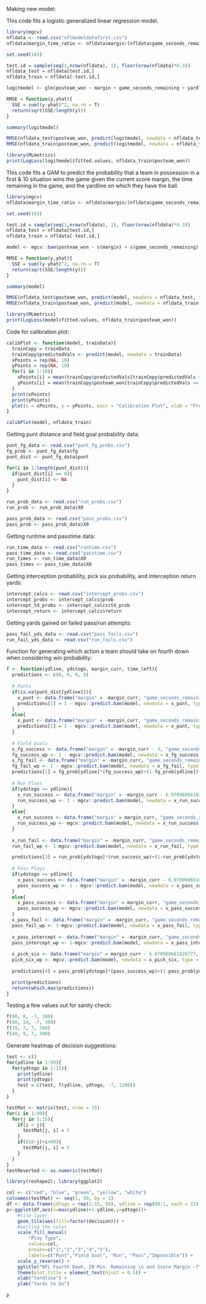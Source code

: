 Making new model:

This code fits a logistic generalized linear regression model. 
```r
library(mgcv)
nfldata <- read.csv("nflmodeldatafirst.csv")
nfldata$margin_time_ratio <- nfldata$margin/(nfldata$game_seconds_remaining + 1)

set.seed(143)

test.id = sample(seq(1,nrow(nfldata), 1), floor(nrow(nfldata)*0.3))
nfldata_test = nfldata[test.id,]
nfldata_train = nfldata[-test.id,]

logitmodel <- glm(posteam_won ~ margin + game_seconds_remaining + yardline_100 + margin_time_ratio, data = nfldata, family = "binomial")

RMSE = function(y,yhat){
  SSE = sum((y-yhat)^2, na.rm = T) 
  return(sqrt(SSE/length(y)))
}

summary(logitmodel)

RMSE(nfldata_test$posteam_won, predict(logitmodel, newdata = nfldata_test, type = "response"))
RMSE(nfldata_train$posteam_won, predict(logitmodel, newdata = nfldata_train, type = "response"))

library(MLmetrics)
print(LogLoss(logitmodel$fitted.values, nfldata_train$posteam_won))
```

This code fits a GAM to predict the probability that a team in possession in a first & 10 situation wins the game given the current score margin, the time remaining in the game, and the yardline on which they have the ball.
```r
library(mgcv)
nfldata$margin_time_ratio <- nfldata$margin/(nfldata$game_seconds_remaining + 1)

set.seed(143)

test.id = sample(seq(1,nrow(nfldata), 1), floor(nrow(nfldata)*0.3))
nfldata_test = nfldata[test.id,]
nfldata_train = nfldata[-test.id,]

model <- mgcv::bam(posteam_won ~ s(margin) + s(game_seconds_remaining) + s(margin_time_ratio) + s(yardline_100), data = nfldata_train, family = "binomial")

RMSE = function(y,yhat){
  SSE = sum((y-yhat)^2, na.rm = T) 
  return(sqrt(SSE/length(y)))
}

summary(model)

RMSE(nfldata_test$posteam_won, predict(model, newdata = nfldata_test, type = "response"))
RMSE(nfldata_train$posteam_won, predict(model, newdata = nfldata_train, type = "response"))

library(MLmetrics)
print(LogLoss(model$fitted.values, nfldata_train$posteam_won))
```

Code for calibration plot:
```r
calibPlot <- function(model, trainData){
  trainCopy = trainData
  trainCopy$predictedVals <- predict(model, newdata = trainData)
  xPoints = rep(NA, 10)
  yPoints = rep(NA, 10)
  for(i in 1:10){
    xPoints[i] = mean(trainCopy$predictedVals[trainCopy$predictedVals <= 0.1*i & trainCopy$predictedVals >= 0.1*(i-1)], na.rm = TRUE)
    yPoints[i] = mean(trainCopy$posteam_won[trainCopy$predictedVals <= 0.1*i & trainCopy$predictedVals >= 0.1*(i-1)], na.rm = TRUE)
  }
  print(xPoints)
  print(yPoints)
  plot(x = xPoints, y = yPoints, main = "Calibration Plot", xlab = "Predicted Probability", ylab = "Actual Proportion of Wins", ylim = c(0, 1))
}

calibPlot(model, nfldata_train)
```

Getting punt distance and field goal probability data:
```r
punt_fg_data <- read.csv("punt_fg_probs.csv")
fg_prob <- punt_fg_data$fg
punt_dist <- punt_fg_data$punt

for(i in 1:length(punt_dist)){
  if(punt_dist[i] == 0){
    punt_dist[i] <- NA
  }
}

run_prob_data <- read.csv("run_probs.csv")
run_prob <- run_prob_data$X0

pass_prob_data <- read.csv("pass_probs.csv")
pass_prob <- pass_prob_data$X0
```

Getting runtime and passtime data:
```r
run_time_data <- read.csv("runtime.csv")
pass_time_data <- read.csv("passtime.csv")
run_times <- run_time_data$X0
pass_times <- pass_time_data$X0
```

Getting interception probability, pick six probability, and interception return yards:
```r
intercept_calcs <- read.csv("intercept_probs.csv")
intercept_probs <- intercept_calcs$prob
intercept_td_probs <- intercept_calcs$td_prob
intercept_return <- intercept_calcs$return
```

Getting yards gained on failed pass/run attempts:
```r
pass_fail_yds_data <- read.csv("pass_fails.csv")
run_fail_yds_data <- read.csv("run_fails.csv")
```

Function for generating which action a team should take on fourth down when considering win probability:
```r
f <- function(ydline, ydstogo, margin_curr, time_left){
  predictions <- c(0, 0, 0, 0)
  
  # Punts
  if(is.na(punt_dist[ydline])){
    x_punt <- data.frame("margin" = -margin_curr, "game_seconds_remaining" = time_left, "margin_time_ratio" = (-margin_curr)/(time_left+1), "yardline_100" = 80)
    predictions[1] = 1 - mgcv::predict.bam(model, newdata = x_punt, type = "response")[1]
  }
  else{
    x_punt <- data.frame("margin" = -margin_curr, "game_seconds_remaining" = time_left, "margin_time_ratio" = (-margin_curr)/(time_left+1), "yardline_100" = 100-(ydline-punt_dist[ydline]))
    predictions[1] = 1 - mgcv::predict.bam(model, newdata = x_punt, type = "response")[1]
  }
  
  # Field Goals
  x_fg_success <- data.frame("margin" = -margin_curr - 3, "game_seconds_remaining" = time_left, "margin_time_ratio" = (-margin_curr - 3)/(time_left+1), "yardline_100" = 75)
  fg_success_wp <- 1 - mgcv::predict.bam(model, newdata = x_fg_success, type = "response")[1]
  x_fg_fail <- data.frame("margin" = -margin_curr, "game_seconds_remaining" = time_left, "margin_time_ratio" = (-margin_curr)/(time_left+1), "yardline_100" = min(80, 100-(ydline+8)))
  fg_fail_wp <- 1 - mgcv::predict.bam(model, newdata = x_fg_fail, type = "response")[1]
  predictions[2] = fg_prob[ydline]*(fg_success_wp)+(1-fg_prob[ydline])*(fg_fail_wp)
  
  # Run Plays
  if(ydstogo >= ydline){
    x_run_success <- data.frame("margin" = -margin_curr - 6.970960661826777, "game_seconds_remaining" = time_left - run_times[ydstogo], "margin_time_ratio" = (-margin_curr-6.970960661826777)/(time_left - run_times[ydstogo]+1), "yardline_100" = 75)
    run_success_wp <- 1 - mgcv::predict.bam(model, newdata = x_run_success, type = "response")[1]
  }
  else{
    x_run_success <- data.frame("margin" = margin_curr, "game_seconds_remaining" = time_left - run_times[ydstogo], "margin_time_ratio" = (margin_curr)/(time_left - run_times[ydstogo]+1), "yardline_100" = ydline-ydstogo)
    run_success_wp <- mgcv::predict.bam(model, newdata = x_run_success, type = "response")[1]
  }
  
  x_run_fail <- data.frame("margin" = -margin_curr, "game_seconds_remaining" = time_left - run_times[ydstogo], "margin_time_ratio" = (-margin_curr)/(time_left - run_times[ydstogo]+1), "yardline_100" = 100-(ydline - run_fail_yds_data[ydstogo, ydline+1]))
  run_fail_wp <- 1-mgcv::predict.bam(model, newdata = x_run_fail, type = "response")[1]

  predictions[3] = run_prob[ydstogo]*(run_success_wp)+(1-run_prob[ydstogo])*(run_fail_wp)
  
  # Pass Plays
  if(ydstogo >= ydline){
    x_pass_success <- data.frame("margin" = -margin_curr - 6.970960661826777, "game_seconds_remaining" = time_left - pass_times[ydstogo], "margin_time_ratio" = (-margin_curr-6.970960661826777)/(time_left- pass_times[ydstogo]+1), "yardline_100" = 75)
    pass_success_wp <- 1 - mgcv::predict.bam(model, newdata = x_pass_success, type = "response")[1]
  }
  else{
    x_pass_success <- data.frame("margin" = margin_curr, "game_seconds_remaining" = time_left- pass_times[ydstogo], "margin_time_ratio" = (margin_curr)/(time_left- pass_times[ydstogo]+1), "yardline_100" = ydline-ydstogo)
    pass_success_wp <- mgcv::predict.bam(model, newdata = x_pass_success, type = "response")[1]
  }
  x_pass_fail <- data.frame("margin" = -margin_curr, "game_seconds_remaining" = time_left- pass_times[ydstogo], "margin_time_ratio" = (-margin_curr)/(time_left- pass_times[ydstogo]+1), "yardline_100" = 100-(ydline - pass_fail_yds_data[ydstogo, ydline+1]))
  pass_fail_wp <- 1-mgcv::predict.bam(model, newdata = x_pass_fail, type = "response")[1]
  
  x_pass_intercept <- data.frame("margin" = -margin_curr, "game_seconds_remaining" = time_left- pass_times[ydstogo], "margin_time_ratio" = (-margin_curr)/(time_left- pass_times[ydstogo]+1), "yardline_100" = max(min(100-ydline - intercept_return[ydline], 99), 1))
  pass_intercept_wp <- 1-mgcv::predict.bam(model, newdata = x_pass_intercept, type = "response")[1]
  
  x_pick_six <- data.frame("margin" = margin_curr - 6.970960661826777, "game_seconds_remaining" = time_left- pass_times[ydstogo], "margin_time_ratio" = (margin_curr - 6.970960661826777)/(time_left- pass_times[ydstogo]+1), "yardline_100" = 75)
  pick_six_wp <- mgcv::predict.bam(model, newdata = x_pick_six, type = "response")[1]
  
  predictions[4] = pass_prob[ydstogo]*(pass_success_wp)+(1-pass_prob[ydstogo] - intercept_probs[ydline])*(pass_fail_wp) + intercept_probs[ydline]*pass_intercept_wp + intercept_td_probs[ydline]*pick_six_wp

  print(predictions)
  return(which.max(predictions))
}
```

Testing a few values out for sanity check:
```r
f(90, 8, -7, 300)
f(40, 14, -7, 300)
f(39, 7, 7, 300)
f(40, 9, 7, 300)
```

Generate heatmap of decision suggestions:
```r
test <- c()
for(ydline in 1:99){
  for(ydtogo in 1:15){
    print(ydline)
    print(ydtogo)
    test = c(test, f(ydline, ydtogo, -7, 1200))
  }
}

testMat <- matrix(test, nrow = 15)
for(i in 1:99){
  for(j in 1:15){
    if(i < j){
      testMat[j, i] = 5
    }
    if((10-j)+i>99){
      testMat[j, i] = 5
    }
  }
}
testReverted <- as.numeric(testMat)

library(reshape2); library(ggplot2)

col <- c("red", "blue", "green", "yellow", "white")
colnames(testMat) <- seq(1, 99, by = 1)
df <- data.frame(ydtogo = rep(1:15, 99), ydline = rep(99:1, each = 15), decision = testReverted)
p<-ggplot(df,aes(x=max(ydline)+1-ydline,y=ydtogo))+
    #tile layer
    geom_tile(aes(fill=factor(decision))) +
    #setting the color
    scale_fill_manual(
        "Play Type",
        values=col,
        breaks=c("1","2","3","4","5"),
        labels=c("Punt","Field Goal", "Run", "Pass","Impossible")) +
    scale_y_reverse() +
    ggtitle("NFL Fourth Down, 20 Min. Remaining \n and Score Margin -7") +
    theme(plot.title = element_text(hjust = 0.5)) +
    xlab("Yardline") + 
    ylab("Yards to Go")

p
```